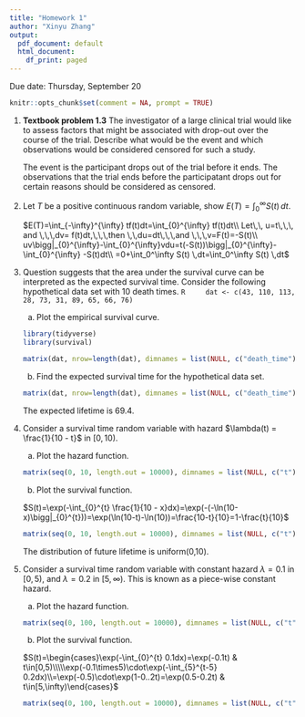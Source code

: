 ---
title: "Homework 1"
author: "Xinyu Zhang"
output:
  pdf_document: default
  html_document:
    df_print: paged
---

\centering Due date: Thursday, September 20

```{R setup, include = FALSE}
knitr::opts_chunk$set(comment = NA, prompt = TRUE)
```

1. **Textbook problem 1.3** The investigator of a large clinical trial would like to assess factors that might be associated with drop-out over the course of the trial. 
Describe what would be the event and which observations would be considered censored for such a study.

    The event is the participant drops out of the trial before it ends. The observations that the trial ends before the participatant drops out for certain reasons should be considered as censored.

2. Let $T$ be a positive continuous random variable, show $E(T)=\int_0^\infty S(t) \,dt$. \label{est}

    $E(T)=\int_{-\infty}^{\infty} tf(t)dt=\int_{0}^{\infty} tf(t)dt\\
Let\,\, u=t\,\,\, and  \,\,\,dv= f(t)dt,\,\,\,then \,\,du=dt\,\,\,and \,\,\,v=F(t)=-S(t)\\
uv\bigg|_{0}^{\infty}-\int_{0}^{\infty}vdu=t(-S(t))\bigg|_{0}^{\infty}-\int_{0}^{\infty} -S(t)dt\\
=0+\int_0^\infty S(t) \,dt=\int_0^\infty S(t) \,dt$
    
3. Question \ref{est} suggests that the area under the survival curve can be interpreted as the expected survival time.
Consider the following hypothetical data set with 10 death times. 
    ```{R}
    dat <- c(43, 110, 113, 28, 73, 31, 89, 65, 66, 76)
    ```
    a. Plot the empirical survival curve.
    ```{R echo=FALSE,message=FALSE}
    library(tidyverse)
    library(survival)
    ```
    ```{R message=FALSE}
    matrix(dat, nrow=length(dat), dimnames = list(NULL, c("death_time"))) %>% as.data.frame() %>% mutate(surv = 1 - ecdf(death_time)(death_time)) %>% add_row(death_time = 0, surv = 1,.before = 1) %>% ggplot(aes(death_time, surv)) + geom_step() + geom_smooth()
    ```
    b. Find the expected survival time for the hypothetical data set.

    ```{R message=FALSE}
    matrix(dat, nrow=length(dat), dimnames = list(NULL, c("death_time"))) %>% as.data.frame() %>% mutate(surv = 1 - ecdf(death_time)(death_time)) %>% add_row(death_time = 0, surv = 1,.before = 1) %>% arrange(desc(surv)) %>%  mutate(time_diff=lead(death_time,default = 0)-death_time) %>% summarise(expected_lifetime=sum(time_diff*surv))
    ```
    The expected lifetime is 69.4.

4. Consider a survival time random variable with hazard $\lambda(t) = \frac{1}{10 - t}$ in $[0, 10)$.
    a. Plot the hazard function.

    ```{R message=FALSE}
    matrix(seq(0, 10, length.out = 10000), dimnames = list(NULL, c("t"))) %>% as.data.frame() %>% mutate(lambda = 1/(10-t)) %>% ggplot(aes(t,lambda))+geom_line()+ggtitle("Hazard function")
    ```

    b. Plot the survival function.

    $S(t)=\exp(-\int_{0}^{t} \frac{1}{10 - x}dx)=\exp(-(-\ln(10-x)\bigg|_{0}^{t}))=\exp(\ln(10-t)-\ln(10))=\frac{10-t}{10}=1-\frac{t}{10}$

    ```{R message=FALSE}
    matrix(seq(0, 10, length.out = 10000), dimnames = list(NULL, c("t"))) %>% as.data.frame() %>% mutate(surv = 1-t/10) %>% ggplot(aes(t,surv))+geom_line()+ggtitle("Survival function")
    ```

    The distribution of future lifetime is uniform(0,10).

5. Consider a survival time random variable with constant hazard $\lambda = 0.1$ in $[0, 5)$, 
and $\lambda = 0.2$ in $[5, \infty)$. This is known as a piece-wise constant hazard. 
    a. Plot the hazard function.

    ```{R message=FALSE}
    matrix(seq(0, 100, length.out = 10000), dimnames = list(NULL, c("t"))) %>% as.data.frame() %>% mutate(lambda = 0.1*(t<5)+0.2*(t>=5)) %>% ggplot(aes(t,lambda))+geom_line()+ggtitle("Hazard function")
    ```

    b. Plot the survival function.

    $S(t)=\begin{cases}\exp(-\int_{0}^{t} 0.1dx)=\exp(-0.1t) & t\in[0,5)\\\\\exp(-0.1\times5)\cdot\exp(-\int_{5}^{t-5} 0.2dx)\\=\exp(-0.5)\cdot\exp(1-0..2t)=\exp(0.5-0.2t) & t\in[5,\infty)\end{cases}$

    ```{R}
    matrix(seq(0, 100, length.out = 10000), dimnames = list(NULL, c("t"))) %>% as.data.frame() %>% mutate(surv = exp(-0.1*t)*(t<5)+exp(0.5-0.2*t)*(t>=5)) %>% ggplot(aes(t,surv))+geom_line()+ggtitle("Survival function")
    ```
    
